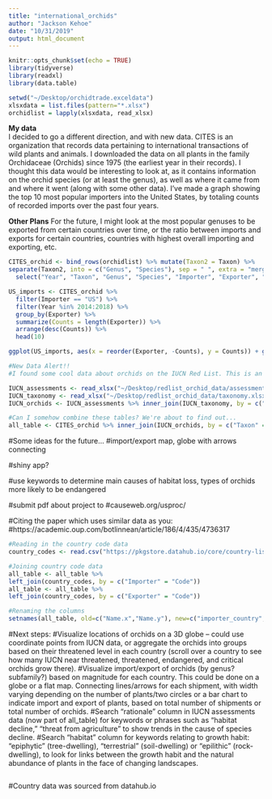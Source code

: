 ```yaml
---
title: "international_orchids"
author: "Jackson Kehoe"
date: "10/31/2019"
output: html_document
---
```


```r
knitr::opts_chunk$set(echo = TRUE)
library(tidyverse)
library(readxl)
library(data.table)
```

```r
setwd("~/Desktop/orchidtrade.exceldata")
xlsxdata = list.files(pattern="*.xlsx")
orchidlist = lapply(xlsxdata, read_xlsx)
```

**My data** <br/>
I decided to go a different direction, and with new data. CITES is an organization that records data pertaining to international transactions of wild plants and animals. I downloaded the data on all plants in the family Orchidaceae (Orchids) since 1975 (the earliest year in their records). I thought this data would be interesting to look at, as it contains information on the orchid species (or at least the genus), as well as where it came from and where it went (along with some other data). I've made a graph showing the top 10 most popular importers into the United States, by totaling counts of recorded imports over the past four years. 

**Other Plans**
For the future, I might look at the most popular genuses to be exported from certain countries over time, or the ratio between imports and exports for certain countries, countries with highest overall importing and exporting, etc. 

```r
CITES_orchid <- bind_rows(orchidlist) %>% mutate(Taxon2 = Taxon) %>% 
separate(Taxon2, into = c("Genus", "Species"), sep = " ", extra = "merge") %>%
  select("Year", "Taxon", "Genus", "Species", "Importer", "Exporter", "Importer reported quantity", "Exporter reported quantity", "Term", "Unit")
```

```r

US_imports <- CITES_orchid %>%
  filter(Importer == "US") %>%
  filter(Year %in% 2014:2018) %>%
  group_by(Exporter) %>%
  summarize(Counts = length(Exporter)) %>%
  arrange(desc(Counts)) %>%
  head(10)

ggplot(US_imports, aes(x = reorder(Exporter, -Counts), y = Counts)) + geom_col() + labs(x = "Countries that have exported orchids to US", y = "Recorded exports to US since 2014", title = "From where does the US import orchids?")
```

```r
#New Data Alert!!
#I found some cool data about orchids on the IUCN Red List. This is an online database full of different species (not just orchids), their current extinction risks, and a whole lot of other useful information.

IUCN_assessments <- read_xlsx("~/Desktop/redlist_orchid_data/assessments.xlsx")
IUCN_taxonomy <- read_xlsx("~/Desktop/redlist_orchid_data/taxonomy.xlsx")
IUCN_orchids <- IUCN_assessments %>% inner_join(IUCN_taxonomy, by = c("internalTaxonId", "scientificName"))
```

```r
#Can I somehow combine these tables? We're about to find out...
all_table <- CITES_orchid %>% inner_join(IUCN_orchids, by = c("Taxon" = "scientificName"))
```

#Some ideas for the future...
#import/export map, globe with arrows connecting

#shiny app?

#use keywords to determine main causes of habitat loss, types of orchids more likely to be endangered

#submit pdf about project to
#causeweb.org/usproc/

#Citing the paper which uses similar data as you: 
#https://academic.oup.com/botlinnean/article/186/4/435/4736317

```r
#Reading in the country code data
country_codes <- read.csv("https://pkgstore.datahub.io/core/country-list/data_csv/data/d7c9d7cfb42cb69f4422dec222dbbaa8/data_csv.csv")

#Joining country code data
all_table <- all_table %>%
left_join(country_codes, by = c("Importer" = "Code"))
all_table <- all_table %>%
left_join(country_codes, by = c("Exporter" = "Code"))

#Renaming the columns
setnames(all_table, old=c("Name.x","Name.y"), new=c("importer_country", "exporter_country"))
```

#Next steps:
#Visualize locations of orchids on a 3D globe -- could use coordinate points from IUCN data, or aggregate the orchids into groups based on their threatened level in each country (scroll over a country to see how many IUCN near threatened, threatened, endangered, and critical orchids grow there).
#Visualize import/export of orchids (by genus? subfamily?) based on magnitude for each country. This could be done on a globe or a flat map. Connecting lines/arrows for each shipment, with width varying depending on the number of plants/two circles or a bar chart to indicate import and export of plants, based on total number of shipments or total number of orchids.
#Search "rationale" column in IUCN assessments data (now part of all_table) for keywords or phrases such as "habitat decline," "threat from agriculture" to show trends in the cause of species decline.
#Search "habitat" column for keywords relating to growth habit: "epiphytic" (tree-dwelling), "terrestrial" (soil-dwelling) or "epilithic" (rock-dwelling), to look for links between the growth habit and the natural abundance of plants in the face of changing landscapes. 

```r

```

#Country data was sourced from datahub.io